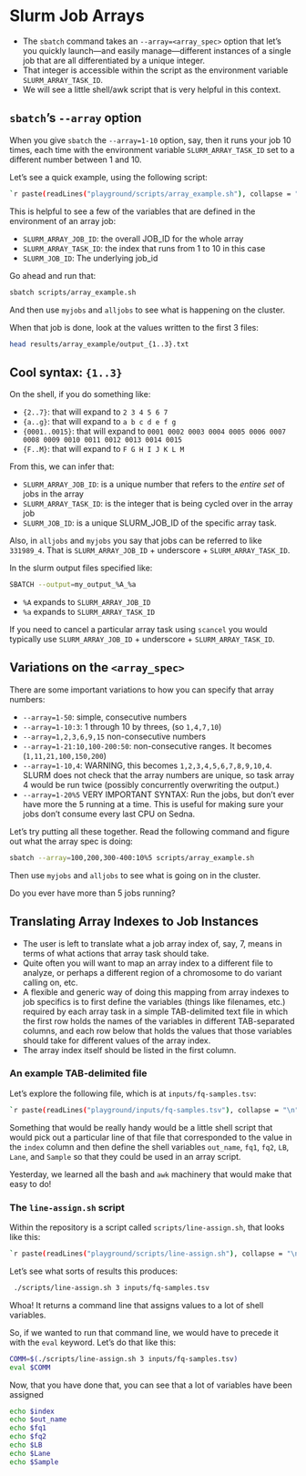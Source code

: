 # Slurm Job Arrays {#slurm-arrays}

- The `sbatch` command takes an `--array=<array_spec>` option
that let's you quickly launch---and easily manage---different
instances of a single job that are all differentiated by
a unique integer.
- That integer is accessible within the script as the environment
variable `SLURM_ARRAY_TASK_ID`.
- We will see a little shell/awk script that is very helpful in
this context.


## `sbatch`'s `--array` option

When you give `sbatch` the `--array=1-10` option, say, then
it runs your job 10 times, each time with the environment variable
`SLURM_ARRAY_TASK_ID` set to a different number between
1 and 10.  

Let's see a quick example, using the following script:
```.sh
`r paste(readLines("playground/scripts/array_example.sh"), collapse = "\n")`
```

This is helpful to see a few of the variables that are defined in the
environment of an array job:

- `SLURM_ARRAY_JOB_ID`: the overall JOB_ID for the whole array
- `SLURM_ARRAY_TASK_ID`: the index that runs from 1 to 10 in this case
- `SLURM_JOB_ID`: The underlying job_id 

Go ahead and run that:
```.sh
sbatch scripts/array_example.sh
```
And then use `myjobs` and `alljobs` to see what is happening on the cluster.

When that job is done, look at the values written to the
first 3 files:
```.sh
head results/array_example/output_{1..3}.txt
```

::: {.callout-note collapse=true}

## Cool syntax: `{1..3}`

On the shell, if you do something like:

- `{2..7}`: that will expand to `2 3 4 5 6 7`
- `{a..g}`: that will expand to `a b c d e f g`
- `{0001..0015}`: that will expand to `0001 0002 0003 0004 0005 0006 0007 0008 0009 0010 0011 0012 0013 0014 0015`
- `{F..M}`: that will expand to `F G H I J K L M`

:::

From this, we can infer that:

- `SLURM_ARRAY_JOB_ID`: is a unique number that refers to the _entire set_ of jobs in the array
- `SLURM_ARRAY_TASK_ID`: is the integer that is being cycled over in the array job
- `SLURM_JOB_ID`: is a unique SLURM_JOB_ID of the specific array task.

Also, in `alljobs` and `myjobs` you say that jobs can be referred to
like `331989_4`.  That is `SLURM_ARRAY_JOB_ID` + underscore + `SLURM_ARRAY_TASK_ID`.

In the slurm output files specified like:
```.sh
SBATCH --output=my_output_%A_%a
```

- `%A` expands to `SLURM_ARRAY_JOB_ID`
- `%a` expands to `SLURM_ARRAY_TASK_ID`

If you need to cancel a particular array task using `scancel` you would
typically use `SLURM_ARRAY_JOB_ID` + underscore + `SLURM_ARRAY_TASK_ID`.

## Variations on the `<array_spec>`

There are some important variations to how you can specify that
array numbers:

- `--array=1-50`: simple, consecutive numbers
- `--array=1-10:3`: 1 through 10 by threes, (so `1,4,7,10`)
- `--array=1,2,3,6,9,15` non-consecutive numbers
- `--array=1-21:10,100-200:50`: non-consecutive ranges.  It becomes (`1,11,21,100,150,200`)
- `--array=1-10,4`: WARNING, this becomes `1,2,3,4,5,6,7,8,9,10,4`.  SLURM does not check that
the array numbers are unique, so task array 4 would be run twice (possibly concurrently overwriting
the output.)
- `--array=1-20%5` VERY IMPORTANT SYNTAX:  Run the jobs, but don't ever have more the 5 running at a time.
This is useful for making sure your jobs don't consume every last CPU on Sedna.

Let's try putting all these together.  Read the following command and
figure out what the array spec is doing:
```.sh
sbatch --array=100,200,300-400:10%5 scripts/array_example.sh
```
Then use `myjobs` and `alljobs` to see what is going on in the cluster.

Do you ever have more than 5 jobs running?

## Translating Array Indexes to Job Instances

- The user is left to translate what a job array index of, say, 7, means in terms of what actions that array task should take.
- Quite often you will want to map an array index to a different file to analyze, or perhaps a different region of a chromosome to do variant calling on, etc.
- A flexible and generic way of doing this mapping from array indexes to job specifics is to first define the variables (things like filenames, etc.) required by each array task in a simple TAB-delimited text file in which the first row holds the names of the variables in different TAB-separated columns, and each row below that holds the values that those variables should take for different values of the array index.
- The array index itself should be listed in the first column.

### An example TAB-delimited file

Let's explore the following file, which is at `inputs/fq-samples.tsv`:
```.sh
`r paste(readLines("playground/inputs/fq-samples.tsv"), collapse = "\n")`
```

Something that would be really handy would be a little shell script
that would pick out a particular line of that file that corresponded to
the value in the `index` column and then define
the shell variables `out_name`, `fq1`, `fq2`, `LB`, `Lane`, and `Sample` so that they
could be used in an array script.

Yesterday, we learned all the bash and `awk` machinery that would make that
easy to do!

### The `line-assign.sh` script

Within the repository is a script called `scripts/line-assign.sh`, that looks like this:
```.sh
`r paste(readLines("playground/scripts/line-assign.sh"), collapse = "\n")`
```

Let's see what sorts of results this produces:
```.sh
 ./scripts/line-assign.sh 3 inputs/fq-samples.tsv
```
Whoa! It returns a command line that assigns values to a lot of shell variables.

So, if we wanted to run that command line, we would have to precede it with
the `eval` keyword.  Let's do that like this:
```.sh
COMM=$(./scripts/line-assign.sh 3 inputs/fq-samples.tsv)
eval $COMM
```

Now, that you have done that, you can see that a lot of variables
have been assigned
```.sh
echo $index
echo $out_name
echo $fq1
echo $fq2
echo $LB
echo $Lane
echo $Sample
```